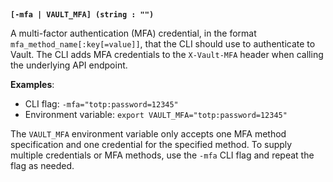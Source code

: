 <a id="standard-mfa" /><br />

**`[-mfa | VAULT_MFA] (string : "")`** <EnterpriseAlert inline="true" />

A multi-factor authentication (MFA) credential, in the format
`mfa_method_name[:key[=value]]`, that the CLI should use to authenticate to
Vault. The CLI adds MFA credentials to the `X-Vault-MFA` header when calling the
underlying API endpoint.

**Examples**:

- CLI flag: `-mfa="totp:password=12345"`
- Environment variable: `export VAULT_MFA="totp:password=12345"`

<Note>

  The `VAULT_MFA` environment variable only accepts one MFA method specification
  and one credential for the specified method. To supply multiple credentials or
  MFA methods, use the `-mfa` CLI flag and repeat the flag as needed.

</Note>

<br />
